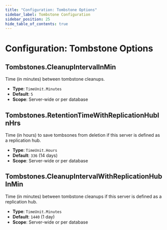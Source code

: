 ```yaml
---
title: "Configuration: Tombstone Options"
sidebar_label: Tombstone Configuration
sidebar_position: 25
hide_table_of_contents: true
---
```



# Configuration: Tombstone Options

## Tombstones.CleanupIntervalInMin

Time (in minutes) between tombstone cleanups.

- **Type**: `TimeUnit.Minutes`
- **Default**: `5`
- **Scope**: Server-wide or per database


## Tombstones.RetentionTimeWithReplicationHubInHrs

Time (in hours) to save tombsones from deletion if this server is defined 
as a replication hub.  

- **Type**: `TimeUnit.Hours`
- **Default**: `336` (14 days)
- **Scope**: Server-wide or per database


## Tombstones.CleanupIntervalWithReplicationHubInMin

Time (in minutes) between tombstone cleanups if this server is defined as 
a replication hub.  

- **Type**: `TimeUnit.Minutes`
- **Default**: `1440` (1 day)
- **Scope**: Server-wide or per database

